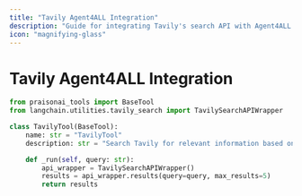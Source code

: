 ```yaml
---
title: "Tavily Agent4ALL Integration"
description: "Guide for integrating Tavily's search API with Agent4ALL agents for enhanced web search capabilities"
icon: "magnifying-glass"
---
```


# Tavily Agent4ALL Integration

```python
from praisonai_tools import BaseTool
from langchain.utilities.tavily_search import TavilySearchAPIWrapper

class TavilyTool(BaseTool):
    name: str = "TavilyTool"
    description: str = "Search Tavily for relevant information based on a query."

    def _run(self, query: str):
        api_wrapper = TavilySearchAPIWrapper()
        results = api_wrapper.results(query=query, max_results=5)
        return results
```